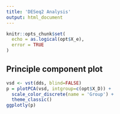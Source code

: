 ```yaml
---
title: 'DESeq2 Analysis'
output: html_document
---
```


```r
knitr::opts_chunk$set(
  echo = as.logical(opt$X_e), 
  error = TRUE
)
```

## Principle component plot

```r
vsd <- vst(dds, blind=FALSE)
p = plotPCA(vsd, intgroup=c(opt$X_D)) + 
  scale_color_discrete(name = 'Group') +
  theme_classic()
ggplotly(p)
```
